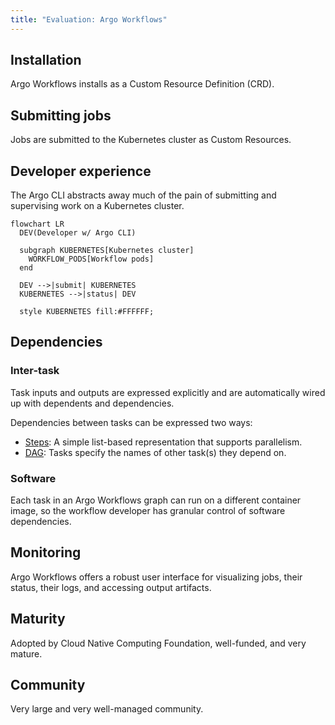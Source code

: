 ```yaml
---
title: "Evaluation: Argo Workflows"
---
```


## Installation

Argo Workflows installs as a Custom Resource Definition (CRD).


## Submitting jobs

Jobs are submitted to the Kubernetes cluster as Custom Resources.


## Developer experience

The Argo CLI abstracts away much of the pain of submitting and supervising work on a
Kubernetes cluster.

```mermaid
flowchart LR
  DEV(Developer w/ Argo CLI)
  
  subgraph KUBERNETES[Kubernetes cluster]
    WORKFLOW_PODS[Workflow pods]
  end

  DEV -->|submit| KUBERNETES
  KUBERNETES -->|status| DEV

  style KUBERNETES fill:#FFFFFF;
```


## Dependencies

### Inter-task

Task inputs and outputs are expressed explicitly and are automatically wired up
with dependents and dependencies.

Dependencies between tasks can be expressed two ways:

* [Steps](https://argo-workflows.readthedocs.io/en/latest/walk-through/steps/):
  A simple list-based representation that supports parallelism.
* [DAG](https://argo-workflows.readthedocs.io/en/latest/walk-through/dag/):
  Tasks specify the names of other task(s) they depend on.


### Software

Each task in an Argo Workflows graph can run on a different container image, so
the workflow developer has granular control of software dependencies.


## Monitoring

Argo Workflows offers a robust user interface for visualizing jobs, their status, their
logs, and accessing output artifacts.


## Maturity

Adopted by Cloud Native Computing Foundation, well-funded, and very mature.


## Community

Very large and very well-managed community.
